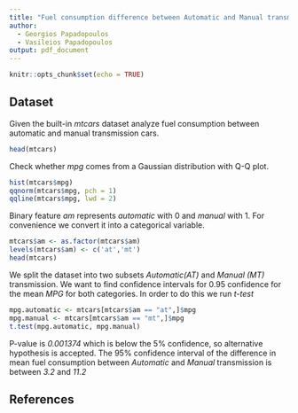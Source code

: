 ```yaml
---
title: "Fuel consumption difference between Automatic and Manual transmission"
author:
  - Georgios Papadopoulos
  - Vasileios Papadopoulos
output: pdf_document
---
```


```r
knitr::opts_chunk$set(echo = TRUE)
```
## Dataset 

Given the built-in *mtcars* dataset analyze fuel consumption between automatic and manual transmission cars.

```r
head(mtcars)
```

Check whether *mpg* comes from a Gaussian distribution with Q-Q plot.

```r
hist(mtcars$mpg)
qqnorm(mtcars$mpg, pch = 1)
qqline(mtcars$mpg, lwd = 2)
```

Binary feature *am* represents *automatic* with 0 and *manual* with 1. For convenience we convert it into a categorical variable.
```r
mtcars$am <- as.factor(mtcars$am)
levels(mtcars$am) <- c('at','mt')
head(mtcars)
```

We split the dataset into two subsets *Automatic(AT)* and *Manual (MT)* transmission. We want to find confidence intervals for 0.95 confidence for the mean *MPG* for both categories. In order to do this we run *t-test*

```r
mpg.automatic <- mtcars[mtcars$am == "at",]$mpg
mpg.manual <- mtcars[mtcars$am == "mt",]$mpg
t.test(mpg.automatic, mpg.manual)
```

P-value is *0.001374* which is below the 5% confidence, so alternative hypothesis is accepted. The 95% confidence interval of the difference in mean fuel consumption between *Automatic* and *Manual* transmission is between *3.2* and *11.2*

## References





